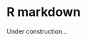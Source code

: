 # R markdown

Under construction...

<!--
Give link to the R markdown book. This chapter just contains some highlights to get you started.
Bookdown
Blogdown
Flexdashboard

Combine R scripts, the R console, and Markdown

Add cheatsheet
-->